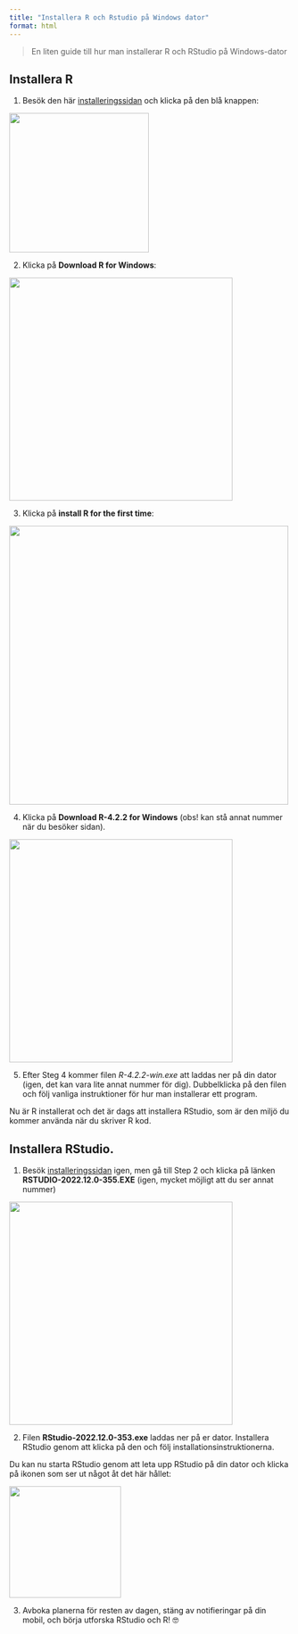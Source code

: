 ```yaml
---
title: "Installera R och Rstudio på Windows dator"
format: html
---
```


> En liten guide till hur man installerar R och RStudio på Windows-dator

## Installera R

1. Besök den här [installeringssidan](https://posit.co/download/rstudio-desktop/) och klicka på den blå knappen:

![](Step1InstallR.png){fig-align="center" width="250"}

2. Klicka på **Download R for Windows**:

![](installRScreen.png){fig-align="center" width="400"}

3. Klicka på **install R for the first time**:

![](InstallRSecondScreen.png){fig-align="center" width="500"}

4. Klicka på **Download R-4.2.2 for Windows** (obs! kan stå annat nummer när du besöker sidan).

![](InstallRScreen3.png){fig-align="center" width="400"}

5. Efter Steg 4 kommer filen *R-4.2.2-win.exe* att laddas ner på din dator (igen, det kan vara lite annat nummer för dig). Dubbelklicka på den filen och följ vanliga instruktioner för hur man installerar ett program. 

Nu är R installerat och det är dags att installera RStudio, som är den miljö du kommer använda när du skriver R kod.

## Installera RStudio.

1. Besök [installeringssidan](https://posit.co/download/rstudio-desktop/) igen, men gå till Step 2 och klicka på länken **RSTUDIO-2022.12.0-355.EXE** (igen, mycket möjligt att du ser annat nummer)

![](Step2InstallRStudio.png){fig-align="center" width="400"}

2. Filen **RStudio-2022.12.0-353.exe** laddas ner på er dator. Installera RStudio genom att klicka på den och följ installationsinstruktionerna.

Du kan nu starta RStudio genom att leta upp RStudio på din dator och klicka på ikonen som ser ut något åt det här hållet:

![](rstudio_icon.png){fig-align="center" width="200"}

3. Avboka planerna för resten av dagen, stäng av notifieringar på din mobil, och börja utforska RStudio och R! 🤓